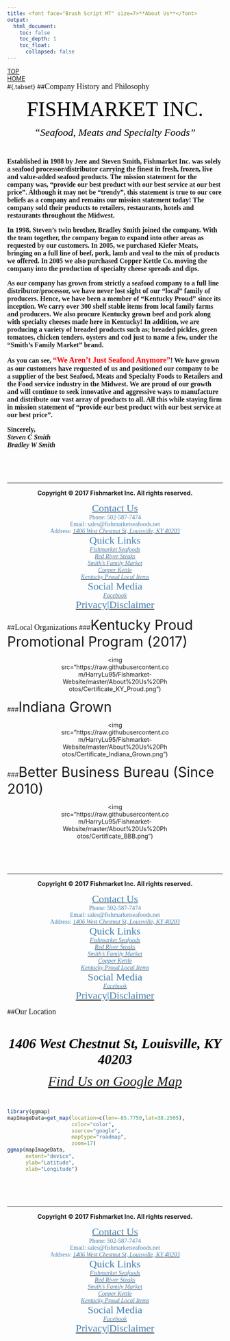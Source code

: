 ```yaml
---
title: <font face="Brush Script MT" size=7>**About Us**</font>
output: 
  html_document:
    toc: false
    toc_depth: 1
    toc_float: 
      collapsed: false
---
```

<div id="backtop"><a href="#">TOP</a></div>
<div id="backhome"><a href="index.html">HOME</a></div>

#{.tabset}
##<font face="High Tower Text" size=4>Company History and Philosophy</font>
<center>
<font face="Algerian" color=black size=8>FISHMARKET INC.</font>

<font face="Belwe" color=black size=5>*"Seafood, Meats and Specialty Foods"*</font>
</center>

<br>

<font face="Times New Roman" size=3><b>
Established in 1988 by Jere and Steven Smith, Fishmarket Inc. was solely a seafood processor/distributor carrying the finest in fresh, frozen, live and value-added seafood products. The mission statement for the company was, "provide our best product with our best service at our best price". Although it may not be "trendy", this statement is true to our core beliefs as a company and remains our mission statement today! The company sold their products to retailers, restaurants, hotels and restaurants throughout the Midwest.

In 1998, Steven's twin brother, Bradley Smith joined the company. With the team together, the company began to expand into other areas as requested by our customers. In 2005, we purchased Kiefer Meats, bringing on a full line of beef, pork, lamb and veal to the mix of products we offered. In 2005 we also purchased Copper Kettle Co. moving the company into the production of specialty cheese spreads and dips.

As our company has grown from strictly a seafood company to a full line distributor/processor, we have never lost sight of our "local" family of producers. Hence, we have been a member of "Kentucky Proud" since its inception. We carry over 300 shelf stable items from local family farms and producers. We also procure Kentucky grown beef and pork along with specialty cheeses made here in Kentucky! In addition, we are producing a variety of breaded products such as; breaded pickles, green tomatoes, chicken tenders, oysters and cod just to name a few, under the "Smith's Family Market" brand.

As you can see, <font color=red size=4.5>"We Aren't Just Seafood Anymore"</font>! We have grown as our customers have requested of us and positioned our company to be a supplier of the best Seafood, Meats and Specialty Foods to Retailers and the Food service industry in the Midwest. We are proud of our growth and will continue to seek innovative and aggressive ways to manufacture and distribute our vast array of products to all. All this while staying firm in mission statement of "provide our best product with our best service at our best price".

Sincerely,  
*Steven C Smith*  
*Bradley W Smith*
</b></font>

<br>
<br>
<br>

---

<footer>

<center>**Copyright &copy; 2017 Fishmarket Inc. All rights reserved.**</center>

<font face="Calibri" color=SteelBlue>

<div class="footer_contact"><center>
[<font color=SteelBlue size=5>Contact Us</font>](Contact.html)  
Phone: 502-587-7474  
Email: sales@fishmarketseafoods.net  
Address: [<font color=SteelBlue>*1406 West Chestnut St, Louisville, KY 40203*</font>](https://www.google.com/maps/place/1406+W+Chestnut+St,+Louisville,+KY+40203)
</center></div>

<div class="footer_quicklink"><center>
<font color=SteelBlue size=5>Quick Links</font>  
[<font color=SteelBlue>*Fishmarket Seafoods*</font>](Brand_FishmarketSeafoods.html)  
[<font color=SteelBlue>*Red River Steaks*</font>](Brand_RedRiverSteaks.html)  
[<font color=SteelBlue>*Smith's Family Market*</font>](Brand_SmithFamilyMarket.html)  
[<font color=SteelBlue>*Copper Kettle*</font>](Brand_CopperKettle.html)  
[<font color=SteelBlue>*Kentucky Proud Local Items*</font>](Splty_KentuckyProud.html)
</center></div>

<div class="footer_social_privacy"><center>
<font color=SteelBlue size=5>Social Media</font>  
<i class="fa fa-facebook-official" aria-hidden="true"> [<font color=SteelBlue>Facebook</font>](https://www.facebook.com/FishmarketInc/)</i>  
<font color=SteelBlue size=5>[<font color=SteelBlue>Privacy</font>](Privacy.html)|[<font color=SteelBlue>Disclaimer</font>](Disclaimer.html)</font>
</center></div>

</font>

</footer>

##<font face="High Tower Text" size=4>Local Organizations</font>
###<font size=6>Kentucky Proud Promotional Program (2017)</font>

<center><div style="width:50%">
<img src="https://raw.githubusercontent.com/HarryLu95/Fishmarket-Website/master/About%20Us%20Photos/Certificate_KY_Proud.png")</img>
</div></center>

###<font size=6>Indiana Grown</font>

<center><div style="width:50%">
<img src="https://raw.githubusercontent.com/HarryLu95/Fishmarket-Website/master/About%20Us%20Photos/Certificate_Indiana_Grown.png")</img>
</div></center>

###<font size=6>Better Business Bureau (Since 2010)</font>

<center><div style="width:50%">
<img src="https://raw.githubusercontent.com/HarryLu95/Fishmarket-Website/master/About%20Us%20Photos/Certificate_BBB.png")</img>
</div></center>

<br>
<br>
<br>

---

<footer>

<center>**Copyright &copy; 2017 Fishmarket Inc. All rights reserved.**</center>

<font face="Calibri" color=SteelBlue>

<div class="footer_contact"><center>
[<font color=SteelBlue size=5>Contact Us</font>](Contact.html)  
Phone: 502-587-7474  
Email: sales@fishmarketseafoods.net  
Address: [<font color=SteelBlue>*1406 West Chestnut St, Louisville, KY 40203*</font>](https://www.google.com/maps/place/1406+W+Chestnut+St,+Louisville,+KY+40203)
</center></div>

<div class="footer_quicklink"><center>
<font color=SteelBlue size=5>Quick Links</font>  
[<font color=SteelBlue>*Fishmarket Seafoods*</font>](Brand_FishmarketSeafoods.html)  
[<font color=SteelBlue>*Red River Steaks*</font>](Brand_RedRiverSteaks.html)  
[<font color=SteelBlue>*Smith's Family Market*</font>](Brand_SmithFamilyMarket.html)  
[<font color=SteelBlue>*Copper Kettle*</font>](Brand_CopperKettle.html)  
[<font color=SteelBlue>*Kentucky Proud Local Items*</font>](Splty_KentuckyProud.html)
</center></div>

<div class="footer_social_privacy"><center>
<font color=SteelBlue size=5>Social Media</font>  
<i class="fa fa-facebook-official" aria-hidden="true"> [<font color=SteelBlue>Facebook</font>](https://www.facebook.com/FishmarketInc/)</i>  
<font color=SteelBlue size=5>[<font color=SteelBlue>Privacy</font>](Privacy.html)|[<font color=SteelBlue>Disclaimer</font>](Disclaimer.html)</font>
</center></div>

</font>

</footer>

##<font face="High Tower Text" size=4>Our Location</font>

<br>
<center><font face="High Tower Text" color=black size=6>
***1406 West Chestnut St, Louisville, KY 40203***

[*Find Us on Google Map*](https://www.google.com/maps/place/1406+W+Chestnut+St,+Louisville,+KY+40203)
</font></center>
<br>

<style>
img {
  width: 2000px;
}
</style>

```r
library(ggmap)
mapImageData=get_map(location=c(lon=-85.7750,lat=38.2505),
                     color="color",
                     source="google",
                     maptype="roadmap",
                     zoom=17)
ggmap(mapImageData,
      extent="device",
      ylab="Latitude",
      xlab="Longitude")
```

<br>
<br>
<br>

---

<footer>

<center>**Copyright &copy; 2017 Fishmarket Inc. All rights reserved.**</center>

<font face="Calibri" color=SteelBlue>

<div class="footer_contact"><center>
[<font color=SteelBlue size=5>Contact Us</font>](Contact.html)  
Phone: 502-587-7474  
Email: sales@fishmarketseafoods.net  
Address: [<font color=SteelBlue>*1406 West Chestnut St, Louisville, KY 40203*</font>](https://www.google.com/maps/place/1406+W+Chestnut+St,+Louisville,+KY+40203)
</center></div>

<div class="footer_quicklink"><center>
<font color=SteelBlue size=5>Quick Links</font>  
[<font color=SteelBlue>*Fishmarket Seafoods*</font>](Brand_FishmarketSeafoods.html)  
[<font color=SteelBlue>*Red River Steaks*</font>](Brand_RedRiverSteaks.html)  
[<font color=SteelBlue>*Smith's Family Market*</font>](Brand_SmithFamilyMarket.html)  
[<font color=SteelBlue>*Copper Kettle*</font>](Brand_CopperKettle.html)  
[<font color=SteelBlue>*Kentucky Proud Local Items*</font>](Splty_KentuckyProud.html)
</center></div>

<div class="footer_social_privacy"><center>
<font color=SteelBlue size=5>Social Media</font>  
<i class="fa fa-facebook-official" aria-hidden="true"> [<font color=SteelBlue>Facebook</font>](https://www.facebook.com/FishmarketInc/)</i>  
<font color=SteelBlue size=5>[<font color=SteelBlue>Privacy</font>](Privacy.html)|[<font color=SteelBlue>Disclaimer</font>](Disclaimer.html)</font>
</center></div>

</font>

</footer>